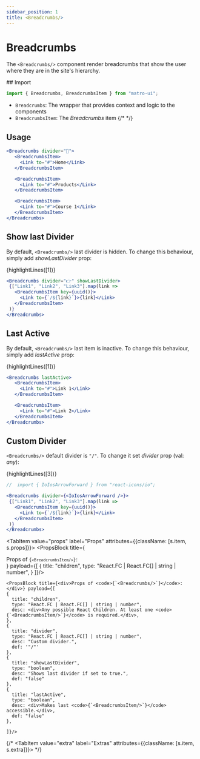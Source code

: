 ```yaml
---
sidebar_position: 1
title: <Breadcrumbs/>
---
```



# Breadcrumbs

The `<Breadcrumbs/>` component render breadcrumbs that show the user where they are in the site's hierarchy. 

<Sources 
  git="https://github.com/matro-ui/matro-ui/tree/main/src/navigation/Breadcrumbs"
  npmjs="https://www.npmjs.com/package/matro-ui" 
  name="breadcrumbs"
/>


<div className={s.tabs}>
<Tabs className={s.parent}>
  <TabItem value="usage" label="Usage" attributes={{className: [s.item, s.usage]}}>
## Import 

```jsx
import { Breadcrumbs, BreadcrumbsItem } from "matro-ui";
```
- `Breadcrumbs`: The wrapper that provides context and logic to the components
- `BreadcrumbsItem`: The <I>Breadcrumbs</I> item
{/*  */}

 ## Usage

 ```jsx live 
<Breadcrumbs divider="🚀">
    <BreadcrumbsItem>
      <Link to="#">Home</Link>
    </BreadcrumbsItem>

    <BreadcrumbsItem>
      <Link to="#">Products</Link>
    </BreadcrumbsItem>

    <BreadcrumbsItem>
      <Link to="#">Course 1</Link>
    </BreadcrumbsItem>
</Breadcrumbs>
```

## Show last Divider

By default, `<Breadcrumbs/>` last divider is hidden. To change this behaviour, simply add <I>showLastDivider</I> prop:

{highlightLines([1])}
 ```jsx live 
<Breadcrumbs divider="👉" showLastDivider>
  {["Link1", "Link2", "Link3"].map(link => 
    <BreadcrumbsItem key={uuid()}>
      <Link to={`/${link}`}>{link}</Link>
    </BreadcrumbsItem>
  )}
</Breadcrumbs>
```


 ## Last Active

 By default, `<Breadcrumbs/>` last item is inactive. To change this behaviour, simply add <I>lastActive</I> prop:

{highlightLines([1])}
 ```jsx live 
<Breadcrumbs lastActive>
    <BreadcrumbsItem>
      <Link to="#">Link 1</Link>
    </BreadcrumbsItem>

    <BreadcrumbsItem>
      <Link to="#">Link 2</Link>
    </BreadcrumbsItem>
</Breadcrumbs>
```

 ## Custom Divider

`<Breadcrumbs/>` default divider is `"/"`. To change it set <I>divider</I> prop (val: <I>any</I>):

{highlightLines([3])}
 ```jsx live 
//  import { IoIosArrowForward } from "react-icons/io";

<Breadcrumbs divider={<IoIosArrowForward />}>
  {["Link1", "Link2", "Link3"].map(link => 
    <BreadcrumbsItem key={uuid()}>
      <Link to={`/${link}`}>{link}</Link>
    </BreadcrumbsItem>
  )}
</Breadcrumbs>
```


  </TabItem>


  <TabItem value="props" label="Props" attributes={{className: [s.item, s.props]}}>
    <PropsBlock title={<div>Props of <code>{`<BreadcrumbsItem/>`}</code>:</div>} payload={[
    {
      title: "children",
      type: "React.FC | React.FC[] | string | number",
    }
    ]}/>

    <PropsBlock title={<div>Props of <code>{`<Breadcrumbs/>`}</code>:</div>} payload={[
    {
      title: "children",
      type: "React.FC | React.FC[] | string | number",
      desc: <div>Any possible React Children. At least one <code>{`<BreadcrumbsItem/>`}</code> is required.</div>,
    },
    {
      title: "divider",
      type: "React.FC | React.FC[] | string | number",
      desc: "Custom divider.",
      def: '"/"'
    },
    {
      title: "showLastDivider",
      type: "boolean",
      desc: "Shows last divider if set to true.",
      def: "false"
    },
    {
      title: "lastActive",
      type: "boolean",
      desc: <div>Makes last <code>{`<BreadcrumbsItem/>`}</code> accessible.</div>,
      def: "false"
    },

    ]}/>

  </TabItem>



  {/* <TabItem value="extra" label="Extras" attributes={{className: [s.item, s.extra]}}>
  </TabItem> */}



</Tabs>
</div>
